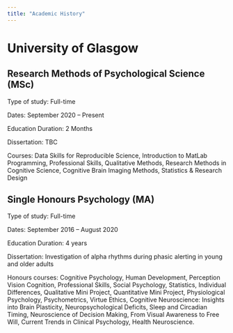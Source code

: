 ```yaml
---
title: "Academic History"
---
```


# University of Glasgow

## Research Methods of Psychological Science (MSc)

Type of study: Full-time

Dates: September 2020 – Present

Education Duration: 2 Months

Dissertation: TBC

Courses: Data Skills for Reproducible Science, Introduction to MatLab Programming, Professional Skills, Qualitative Methods, Research Methods in Cognitive Science, Cognitive Brain Imaging Methods, Statistics & Research Design

## Single Honours Psychology (MA)

Type of study: Full-time

Dates: September 2016 – August 2020

Education Duration: 4 years

Dissertation: Investigation of alpha rhythms during phasic alerting in young and older adults

Honours courses: Cognitive Psychology, Human Development, Perception Vision Cognition, Professional Skills, Social Psychology, Statistics, Individual Differences, Qualitative Mini Project, Quantitative Mini Project, Physiological Psychology, Psychometrics, Virtue Ethics, Cognitive Neuroscience: Insights into Brain Plasticity, Neuropsychological Deficits, Sleep and Circadian Timing, Neuroscience of Decision Making, From Visual Awareness to Free Will, Current Trends in Clinical Psychology, Health Neuroscience.